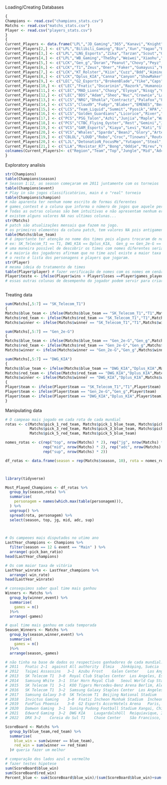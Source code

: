 Loading/Creating Databases
```r
{
Champions <- read.csv("champions_stats.csv")
Matchs <- read.csv("matchs_stats.csv")
Player <- read.csv("players_stats.csv")
}
{
Current_Players <- data.frame("LPL","JD_Gaming","365","Kanavi","Knight","Ruler","Missing")
Current_Players[2,] <- c("LPL","Bilibili_Gaming","Bin","Xun","Yagao","Elk","ON")
Current_Players[3,] <- c("LPL","LNG_Esports","Zika","Tarzan","Scout","Gala","Hang")
Current_Players[4,] <- c("LPL","WB_Gaming","TheShy","Weiwei","Xiaohu","Light","Crisp")
Current_Players[5,] <- c("LCK","Gen_g","Doran","Peanut","Chovy","Peyz","Delight")
Current_Players[6,] <- c("LCK","T1","Zeus","Oner","Faker","Gumayusi","Keria") #They were previously known as sktt1.
Current_Players[7,] <- c("LCK","KT_Rolster","Kiin","Cuzz","Bdd","Aiming","Lehends")
Current_Players[8,] <- c("LCK","Dplus_KIA","Canna","Canyon","ShowMaker","Deft","Kellin") #They were previously known as DAMWON Gaming and DWG KIA.
Current_Players[9,] <- c("LEC","G2_Esports","BrokenBlade","Yike","Caps","Hans Sama","Mikyx") 
Current_Players[10,] <- c("LEC","Fnatic","Oscarinin","Razork","Humanoid","Noah","Trymbi")
Current_Players[11,] <- c("LEC","MAD_Lions","Chasy","Elyoya","Nisqy","Carzzy","Hylissang") 
Current_Players[12,] <- c("LEC","BDS","Adam","Sheo","Nuc","Crownie","Labrov") 
Current_Players[13,] <- c("LCS","NRG","Dhokla","Contractz","Palafox","FBI","Ignar")
Current_Players[14,] <- c("LCS","Cloud9","Fudgr","Blaber","EMENES","Berserker","Zven")
Current_Players[15,] <- c("LCS","Team_Liquid","Summit","Pyosik","APA","Yeon","CoreJJ") 
Current_Players[16,] <- c("LCS","Golden_Guardians","Licorice","River","Gori","Sitxxay","Huhi")
Current_Players[17,] <- c("PCS","PSG_Talon","Azhi","Junjia","Maple","Wako","Woody")
Current_Players[18,] <- c("PCS","CTBC_Flying_Oyster","Rest","Gemini","JimieN","Shunn","ShiauC") 
Current_Players[19,] <- c("VCS","GAM_Esports","Kiaya","Levi","Kati","Slayder","Palette")
Current_Players[20,] <- c("VCS","Whales","Sparda","BeanJ","Glory","Artemis","Bie")
Current_Players[19,] <- c("CBLOL","LOUD","Robo","Croc","Tinowns","Route","Ceos")
Current_Players[20,] <- c("LJL","DetonatioN_FocusMe","Yutapon","Steal","Aria","Milan","Harp")
Current_Players[21,] <- c("LLA","Movistar_R7","Bong","Oddie","Mireu","Ceo","Lyonz")
colnames(Current_Players)<- c("Region","Team","Top","Jungle","Mid","Adc","Supporte")
}

```

Exploratory analisis
```r
str(Champions)
table(Champions$season)
# Season 1:12, as season começaram em 2011 juntamente com os torneios
table(Champions$event)
# Play in são jogos classificatórios, main é o "real" torneio
table(Champions$champion)
# não aparenta ter nenhum nome escrito de formas diferentes
# games_contest é a coluna que informa o número de jogos que aquele personagem foi banido/usado em jogo
# Todas as outras colunas são bem intuitivas e não apresentam nenhum erro
# existem alguns valores NA nas ultimas colunas...
str(Matchs)
# patch são atualizações mensais que fazem no jogo.
# os primeiros elementos da coluna patch, tem valores NA pois antigamente não faziam essas atualizações no jogo.
table(Matchs$blue_team)
# é importante ter atenção no nome dos times pois alguns trocaram de nome, mas represantam a mesma coisa;
# ex: SK_Telecom_T1 == T1, DWG_KIA == Dplus_KIA,  Gen_g == Gen_2e-G == KSV eSports e etc...
# uma maneira possível de descobrir os times com nomes diferentes seria comparar com os times que estão competindo atualmente para ver se tem algum nome diferente
# a maioria dos jogadores afirmam que no time azul existe a maior taxa de vitória, seria legal analisar isso.
# o resto é lista dos personagens e players que jogaram.
str(Player)
# mesma ideia do tratamento de times
table(Player$player) # fazer verificação de nomes com os nomes em cenário atual
Player$teste <- ifelse(Player$wins + Player$loses ==Player$games_played,0,1) # teste para verificar se tinha alguma quantidade errada de jogos/vitorias/derrotas.
# essas outras colunas de desempenho do jogador podem servir para criarmos uma métrica de avaliação para os jogadores.



```
Treating data
```r
sum(Matchs[,5:7] == "SK_Telecom_T1")
{
Matchs$blue_team <- ifelse(Matchs$blue_team == "SK_Telecom_T1","T1",Matchs$blue_team)
Matchs$red_team <- ifelse(Matchs$red_team == "SK_Telecom_T1","T1",Matchs$red_team)
Matchs$winner <- ifelse(Matchs$winner == "SK_Telecom_T1","T1",Matchs$winner)}

sum(Matchs[,5:7] == "Gen_2e-G")
{
Matchs$blue_team <- ifelse(Matchs$blue_team == "Gen_2e-G","Gen_g",Matchs$blue_team)
Matchs$red_team <- ifelse(Matchs$red_team == "Gen_2e-G","Gen_g",Matchs$red_team)
Matchs$winner <- ifelse(Matchs$winner == "Gen_2e-G","Gen_g",Matchs$winner)}

sum(Matchs[,5:7] == "DWG_KIA")
{
Matchs$blue_team <- ifelse(Matchs$blue_team == "DWG_KIA","Dplus_KIA",Matchs$blue_team)
Matchs$red_team <- ifelse(Matchs$red_team == "DWG_KIA","Dplus_KIA",Matchs$red_team)
Matchs$winner <- ifelse(Matchs$winner == "DWG_KIA","Dplus_KIA",Matchs$winner)}
{
Player$team <- ifelse(Player$team == "SK_Telecom_T1","T1",Player$team)
Player$team <- ifelse(Player$team == "Gen_2e-G","Gen_g",Player$team)
Player$team <- ifelse(Player$team == "DWG_KIA","Dplus_KIA",Player$team)
}
```


Manipulating data

```r
# O campeao mais jogado em cada rota de cada mundial
rotas <- c(Matchs$pick_1_red_team, Matchs$pick_1_blue_team, Matchs$pick_2_red_team, Matchs$pick_2_blue_team,
           Matchs$pick_3_red_team, Matchs$pick_3_blue_team, Matchs$pick_4_red_team, Matchs$pick_4_blue_team,
           Matchs$pick_5_red_team, Matchs$pick_5_blue_team)

nomes_rotas <- c(rep("top", nrow(Matchs) * 2), rep("jg", nrow(Matchs) * 2),
                 rep("mid", nrow(Matchs) * 2), rep("adc", nrow(Matchs) * 2),
                 rep("sup", nrow(Matchs) * 2))

df_rotas <- data.frame(season = rep(Matchs$season, 10), rota = nomes_rotas, personagem = rotas)



library(tidyverse)

Most_Played_Champions <- df_rotas %>%
  group_by(season,rota) %>%
  summarise(
    personagem = names(which.max(table(personagem))),
  ) %>%
  ungroup() %>%
  spread(rota, personagem) %>%
  select(season, top, jg, mid, adc, sup)
  


# Os campeoes mais disputados no utimo ano
LastYear_champions <- Champions %>%
  filter(season == 12 & event == "Main" ) %>%
  arrange(-pick_ban_ratio)
head(LastYear_champions)

# Os com maior taxa de vitória
LastYear_winrate <- LastYear_champions %>%
  arrange(-win_rate)
head(LastYear_winrate)

# conseguimos saber qual time mais ganhou
Winners <- Matchs %>%
  group_by(winner,event) %>%
  summarise(
    games = n()
  )%>%
  arrange(-games)

# qual time mais ganhou em cada temporada
Season_Winners <- Matchs %>%
  group_by(season,winner,event) %>%
  summarise(
    games = n()
  )%>%
  arrange(season,-games)

# não tinha na base de dados os respectivos ganhadores de cada mundial.
# 2011	 Fnatic	2–1	 against All authority	Elmia	Jönköping, Suécia
# 2012	 Taipei Assassins	3–1	 Azubu Frost	Galen Center	Los Angeles, Estados Unidos
# 2013	 SK Telecom T1	3–0	 Royal Club	Staples Center	Los Angeles, Estados Unidos
# 2014	 Samsung White	3–1	 Star Horn Royal Club	Seoul World Cup Stadium	Seul, Coreia do Sul
# 2015	 SK Telecom T1	3–1	 KOO Tigers	Mercedes-Benz Arena	Berlim, Alemanha
# 2016	 SK Telecom T1	3–2	 Samsung Galaxy	Staples Center	Los Angeles, Estados Unidos
# 2017	 Samsung Galaxy	3–0	 SK Telecom T1	Beijing National Stadium	Pequim, China
# 2018	 Invictus Gaming	3–0	 Fnatic	Incheon Munhak Stadium	Incheon, Coreia do Sul
# 2019	 FunPlus Phoenix	3–0	 G2 Esports	AccorHotels Arena	Paris, França
# 2020	 Damwon Gaming	3–1	 Suning	Pudong Football Stadium	Xangai, China
# 2021	 Edward Gaming	3–2	 DWG KIA	Laugardalshöll	Reiquiavique, Islândia
# 2022	 DRX 3–2	Coreia do Sul T1	Chase Center	São Francisco, Estados Unidos

ScoreBoard <- Matchs %>%
  group_by(blue_team,red_team) %>%
  summarise(
    blue_win = sum(winner == blue_team),
    red_win = sum(winner == red_team)
  )# queria fazer um melhor

# comparação dos lados azul e vermelho
# fazer testes hipotese
sum(ScoreBoard$blue_win)
sum(ScoreBoard$red_win)
Percent_blue <- sum(ScoreBoard$blue_win)/(sum(ScoreBoard$blue_win)+sum(ScoreBoard$red_win))


```

